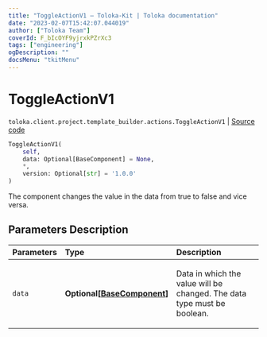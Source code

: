 ```yaml
---
title: "ToggleActionV1 — Toloka-Kit | Toloka documentation"
date: "2023-02-07T15:42:07.044019"
author: ["Toloka Team"]
coverId: F_bIcOYF9yjrxkPZrXc3
tags: ["engineering"]
ogDescription: ""
docsMenu: "tkitMenu"
---
```


# ToggleActionV1
`toloka.client.project.template_builder.actions.ToggleActionV1` | [Source code](https://github.com/Toloka/toloka-kit/blob/v1.1.3/src/client/project/template_builder/actions.py#L158)

```python
ToggleActionV1(
    self,
    data: Optional[BaseComponent] = None,
    *,
    version: Optional[str] = '1.0.0'
)
```

The component changes the value in the data from true to false and vice versa.

## Parameters Description

| Parameters | Type | Description |
| :----------| :----| :-----------|
`data`|**Optional\[[BaseComponent](/docs-new/toloka-kit/reference/toloka.client.project.template_builder.base.BaseComponent)\]**|<p>Data in which the value will be changed. The data type must be boolean.</p>
